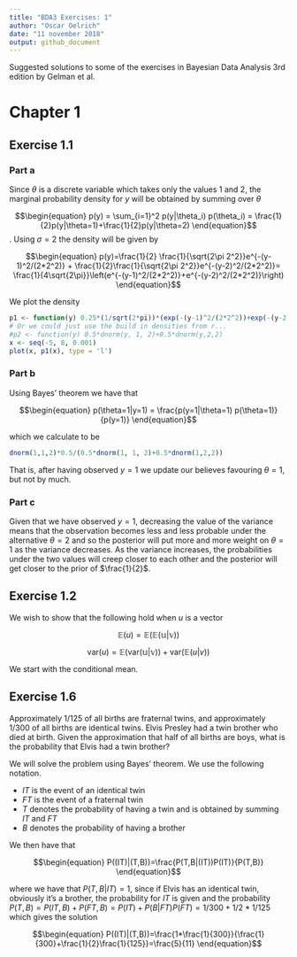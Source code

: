 ```yaml
---
title: "BDA3 Exercises: 1"
author: "Oscar Oelrich"
date: "11 november 2018"
output: github_document
---
```




Suggested solutions to some of the exercises in Bayesian Data Analysis 3rd edition by Gelman et al.

# Chapter 1

## Exercise 1.1

### Part a

Since $\theta$ is a discrete variable which takes only the values $1$ and $2$, the marginal probability density for $y$ will be obtained by summing over $\theta$

$$\begin{equation}
p(y) = \sum_{i=1}^2 p(y|\theta_i) p(\theta_i) = \frac{1}{2}p(y|\theta=1)+\frac{1}{2}p(y|\theta=2)
\end{equation}$$
. Using $\sigma=2$ the density will be given by

$$\begin{equation}
p(y)=\frac{1}{2} \frac{1}{\sqrt{2\pi 2^2}}e^{-(y-1)^2/(2*2^2)}   + \frac{1}{2}\frac{1}{\sqrt{2\pi 2^2}}e^{-(y-2)^2/(2*2^2)}= \frac{1}{4\sqrt{2\pi}}\left(e^{-(y-1)^2/(2*2^2)}+e^{-(y-2)^2/(2*2^2)}\right)
\end{equation}$$

We plot the density

```r
p1 <- function(y) 0.25*(1/sqrt(2*pi))*(exp(-(y-1)^2/(2*2^2))+exp(-(y-2)^2/(2*2^2)))
# Or we could just use the build in densities from r...
#p2 <- function(y) 0.5*dnorm(y, 1, 2)+0.5*dnorm(y,2,2)
x <- seq(-5, 8, 0.001)
plot(x, p1(x), type = 'l')
```



### Part b

Using Bayes' theorem we have that

$$\begin{equation}
p(\theta=1|y=1) = \frac{p(y=1|\theta=1) p(\theta=1)}{p(y=1)}
\end{equation}$$

which we calculate to be

```r
dnorm(1,1,2)*0.5/(0.5*dnorm(1, 1, 2)+0.5*dnorm(1,2,2))
```

That is, after having observed $y=1$ we update our believes favouring $\theta=1$, but not by much.

### Part c


Given that we have observed $y=1$, decreasing the value of the variance means that the observation becomes less and less probable under the alternative $\theta=2$ and so the posterior will put more and more weight on $\theta=1$ as the variance decreases. As the variance increases, the probabilities under the two values will creep closer to each other and the posterior will get closer to the prior of $\frac{1}{2}$.

## Exercise 1.2

We wish to show that the following hold when $u$ is a vector

$$\begin{equation}
\mathbb{E}(u) = \mathbb{E(\mathbb{E}(u|v))}
\end{equation}$$

$$\begin{equation}
\text{var}(u) = \mathbb{E(\text{var}(u|v))}+\text{var}(\mathbb{E}(u|v))
\end{equation}$$

We start with the conditional mean. 


## Exercise 1.6

Approximately $1/125$ of all births are fraternal twins, and approximately $1/300$ of all births are identical twins. Elvis Presley had a twin brother who died at birth. Given the approximation that half of all births are boys, what is the probability that Elvis had a twin brother?

We will solve the problem using Bayes' theorem. We use the following notation.

* $IT$ is the event of an identical twin
* $FT$ is the event of a fraternal twin
* $T$ denotes the probability of having a twin and is obtained by summing $IT$ and $FT$
* $B$ denotes the probability of having a brother


We then have that

$$\begin{equation}
P((IT)|(T,B))=\frac{P(T,B|(IT))P(IT)}{P(T,B)}
\end{equation}$$

where we have that $P(T,B|IT)=1$, since if Elvis has an identical twin, obviously it's a brother, the probability for $IT$ is given and the probability $P(T,B)=P(IT,B)+P(FT,B)=P(IT)+P(B|FT)P(FT)=1/300+1/2 *1/125$ which gives the solution

$$\begin{equation}
P((IT)|(T,B))=\frac{1*\frac{1}{300}}{\frac{1}{300}+\frac{1}{2}\frac{1}{125}}=\frac{5}{11}
\end{equation}$$


